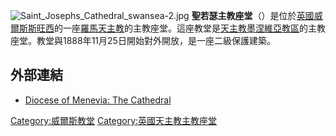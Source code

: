 [[File:Saint_Josephs_Cathedral_swansea-2.jpg|thumb]]
'''聖若瑟主教座堂'''（{{lang-en|The Cathedral Church of Saint Joseph}}）是位於[[英國|英國]][[威爾斯|威爾斯]][[斯旺西|斯旺西]]的一座[[羅馬天主教|羅馬天主教]]的主教座堂。這座教堂是[[天主教墨涅維亞教區|天主教墨涅維亞教區]]的主教座堂。教堂與1888年11月25日開始對外開放，是一座二級保護建築。

==外部連結==
*[https://web.archive.org/web/20200220211104/http://meneviacathedral.org/ Diocese of Menevia: The Cathedral]
{{commons category|St. Joseph's Cathedral, Swansea}}

[[Category:威爾斯教堂|Category:威爾斯教堂]]
[[Category:英國天主教主教座堂|Category:英國天主教主教座堂]]